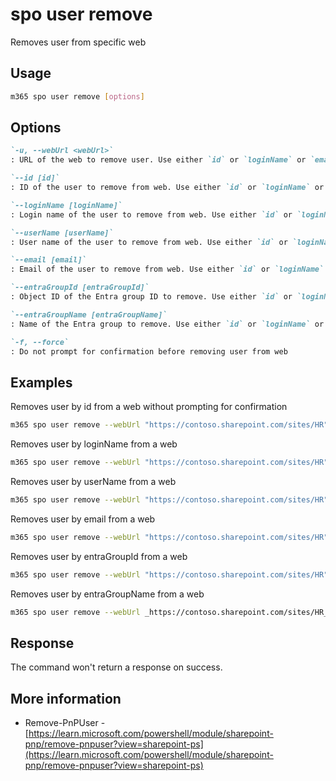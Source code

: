 
# spo user remove

Removes user from specific web

## Usage

```sh
m365 spo user remove [options]
```

## Options

```md definition-list
`-u, --webUrl <webUrl>`
: URL of the web to remove user. Use either `id` or `loginName` or `email`, `userName`, `entraGroupId`, or `entraGroupName`, but not all.

`--id [id]`
: ID of the user to remove from web. Use either `id` or `loginName` or `email`, `userName`, `entraGroupId`, or `entraGroupName`, but not all.

`--loginName [loginName]`
: Login name of the user to remove from web. Use either `id` or `loginName` or `email`, `userName`, `entraGroupId`, or `entraGroupName`, but not all.

`--userName [userName]`
: User name of the user to remove from web. Use either `id` or `loginName` or `email`, `userName`, `entraGroupId`, or `entraGroupName`, but not all.

`--email [email]`
: Email of the user to remove from web. Use either `id` or `loginName` or `email`, `userName`, `entraGroupId`, or `entraGroupName`, but not all.

`--entraGroupId [entraGroupId]`
: Object ID of the Entra group ID to remove. Use either `id` or `loginName` or `email`, `userName`, `entraGroupId`, or `entraGroupName`, but not all.

`--entraGroupName [entraGroupName]`
: Name of the Entra group to remove. Use either `id` or `loginName` or `email`, `userName`, `entraGroupId`, or `entraGroupName`, but not all.

`-f, --force`
: Do not prompt for confirmation before removing user from web
```

<Global />

## Examples

Removes user by id from a web without prompting for confirmation

```sh
m365 spo user remove --webUrl "https://contoso.sharepoint.com/sites/HR" --id 10 --force
```

Removes user by loginName from a web

```sh
m365 spo user remove --webUrl "https://contoso.sharepoint.com/sites/HR" --loginName "i:0#.f|membership|john.doe@mytenant.onmicrosoft.com"
```

Removes user by userName from a web

```sh
m365 spo user remove --webUrl "https://contoso.sharepoint.com/sites/HR" --userName "john.doe_hotmail.com#ext#@mytenant.onmicrosoft.com"
```

Removes user by email from a web

```sh
m365 spo user remove --webUrl "https://contoso.sharepoint.com/sites/HR" --email "john.doe@mytenant.onmicrosoft.com"
```

Removes user by entraGroupId from a web

```sh
m365 spo user remove --webUrl "https://contoso.sharepoint.com/sites/HR" --entraGroupId f832a493-de73-4fef-87ed-8c6fffd91be6
```

Removes user by entraGroupName from a web

```sh
m365 spo user remove --webUrl _https://contoso.sharepoint.com/sites/HR_ --entraGroupName "Test Members"
```
## Response

The command won't return a response on success.

## More information

- Remove-PnPUser - [https://learn.microsoft.com/powershell/module/sharepoint-pnp/remove-pnpuser?view=sharepoint-ps](https://learn.microsoft.com/powershell/module/sharepoint-pnp/remove-pnpuser?view=sharepoint-ps)
